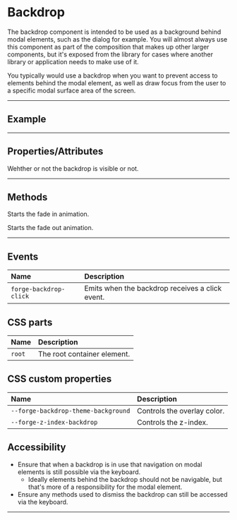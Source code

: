 
<PageSection>

# Backdrop

The backdrop component is intended to be used as a background behind modal elements, such as the dialog for example. You will
almost always use this component as part of the composition that makes up other larger components, but it's exposed from the library
for cases where another library or application needs to make use of it.

You typically would use a backdrop when you want to prevent access to elements behind the modal element, as well as draw focus from
the user to a specific modal surface area of the screen.

</PageSection>

---

<PageSection>

## Example

<LiveDemo dense codeHtml={BackdropCodeHtml()} codeTs={BackdropCodeTs()}>
  <BackdropDemo />
</LiveDemo>

</PageSection>

---

<PageSection>

## Properties/Attributes

<PropertyDef name="visible" type="boolean" defaultValue="false">

Wehther or not the backdrop is visible or not.

</PropertyDef>

</PageSection>

---

<PageSection>

## Methods

<MethodDef name="fadeIn()">

Starts the fade in animation.

</MethodDef>

<MethodDef name="fadeOut()">

Starts the fade out animation.

</MethodDef>


</PageSection>

---

<PageSection>

## Events

| Name                     | Description
| :----------------------- | :-----------------
| `forge-backdrop-click`     | Emits when the backdrop receives a click event.

</PageSection>

<PageSection>

## CSS parts

| Name                                      | Description
| :-----------------------------------------| :-----------------
| `root`                                    | The root container element.

</PageSection>

<PageSection>

## CSS custom properties

| Name                                    | Description
| :---------------------------------------| :-----------------
| `--forge-backdrop-theme-background`       | Controls the overlay color.
| `--forge-z-index-backdrop`                | Controls the z-index.

</PageSection>

<PageSection>

## Accessibility

- Ensure that when a backdrop is in use that navigation on modal elements is still possible via the keyboard.
  - Ideally elements behind the backdrop should not be navigable, but that's more of a responsibility for the modal element.
- Ensure any methods used to dismiss the backdrop can still be accessed via the keyboard.

</PageSection>

---

<PageSection>

</PageSection>
